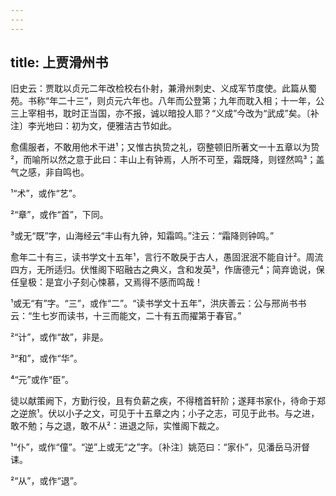```yaml
---
---
---
```

title: 上贾滑州书
---







旧史云：贾耽以贞元二年改检校右仆射，兼滑州刺史、义成军节度使。此篇从蜀苑。书称“年二十三”，则贞元六年也。八年而公登第；九年而耽入相；十一年，公三上宰相书，耽时正当国，亦不报，诚以暗投人耶？“义成”今改为“武成”矣。〔补注〕李光地曰：初为文，便雅洁古节如此。

愈儒服者，不敢用他术干进¹；又惟古执贽之礼，窃整顿旧所著文一十五章以为贽²，而喻所以然之意于此曰：丰山上有钟焉，人所不可至，霜既降，则铿然鸣³；盖气之感，非自鸣也。

¹“术”，或作“艺”。

²“章”，或作“首”，下同。

³或无“既”字，山海经云“丰山有九钟，知霜鸣。”注云：“霜降则钟鸣。”

愈年二十有三，读书学文十五年¹，言行不敢戾于古人，愚固泯泯不能自计²。周流四方，无所适归。伏惟阁下昭融古之典义，含和发英³，作唐德元⁴；简弃诡说，保任皇极：是宜小子刻心悚慕，又焉得不感而鸣哉！

¹或无“有”字。“三”，或作“二”。“读书学文十五年”，洪庆善云：公与邢尚书书云：“生七岁而读书，十三而能文，二十有五而擢第于春官。”

²“计”，或作“故”，非是。

³“和”，或作“华”。

⁴“元”或作“臣”。

徒以献策阙下，方勤行役，且有负薪之疾，不得稽首轩阶；遂拜书家仆，待命于郑之逆旅¹。伏以小子之文，可见于十五章之内；小子之志，可见于此书。与之进，敢不勉；与之退，敢不从²：进退之际，实惟阁下裁之。

¹“仆”，或作“僮”。“逆”上或无“之”字。〔补注〕姚范曰：“家仆”，见潘岳马汧督诔。

²“从”，或作“退”。